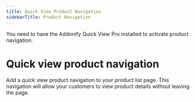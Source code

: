 ```yaml
---
title: Quick View Product Navigation
sidebarTitle: Product Navigation
---
```



<Callout type="info" emoji="ℹ️">
  You need to have the Addonify Quick View Pro installed to activate product navigation.
</Callout>

# Quick view product navigation

Add a quick view product navigation to your product list page. This navigation will allow your customers to view product details without leaving the page. 
